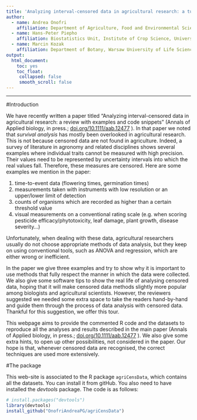 ```yaml
---
title: 'Analyzing interval-censored data in agricultural research: a tutorial'
author: 
  - name: Andrea Onofri
    affiliation: Department of Agriculture, Food and Environmental Sciences, University of Perugia, Borgo XX Giugno 74, 06121 Perugia, Italy, andrea.onofri@unipg.it
  - name: Hans-Peter Piepho
    affiliation: Biostatistics Unit, Institute of Crop Science, University of Hohenheim, Fruwirthstr. 23, 70593 Stuttgart, Germany, hans-peter.piepho@uni-hohenheim.de
  - name: Marcin Kozak
    affiliation: Department of Botany, Warsaw University of Life Sciences - SGGW, Nowoursynowska 159, 02-776 Warsaw, Poland, nyggus@gmail.com
output: 
  html_document:
    toc: yes
    toc_float: 
     collapsed: false
     smooth_scroll: false
---
```


---

#Introduction

We have recently written a paper titled "Analyzing interval-censored data in agricultural research: a review with examples and code snippets" (Annals of Applied biology, in press.; [doi.org/10.1111/aab.12477](https://doi.org/10.1111/aab.12477) ). In that paper we noted that *survival analysis* has mostly been overlooked in agricultural research. This is not because censored data are not found in agriculture. Indeed, a survey of literature in agronomy and related disciplines shows several examples where individual traits cannot be measured with high precision. Their values need to be represented by uncertainty intervals into which the real values fall. Therefore, these measures are censored. Here are some examples we mention in the paper: 

1. time-to-event data (flowering times, germination times)
2. measurements taken with instruments with low resolution or an upper/lower limit of detection
3. counts of organisms which are recorded as higher than a certain threshold value
4. visual measurements on a conventional rating scale (e.g. when scoring pesticide efficacy/phytotoxicity, leaf damage, plant growth, disease severity...)

Unfortunately, when dealing with these data, agricultural researchers usually do not choose appropriate methods of data analysis, but they keep on using conventional tools, such as ANOVA and regression, which are either wrong or inefficient.

  In the paper we give three examples and try to show why it is important to use methods that fully respect the manner in which the data were collected. We also give some software tips to show the real life of analysing censored data, hoping that it will make censored data methods slightly more popular among biologists and agricultural scientists. However, the reviewers suggested we needed some extra space to take the readers hand-by-hand and guide them through the process of data analysis with censored data. Thankful for this suggestion, we offer this tour. 

This webpage aims to provide the commented R code and the datasets to reproduce all the analyses and results described in the main paper  (Annals of Applied biology, in press.; [doi.org/10.1111/aab.12477](https://doi.org/10.1111/aab.12477) ). We also give some extra hints, to open up other possibilities, not considered in the paper. Our hope is that, whenever censored data are recognised, the correct techniques are used more extensively. 

#The package

This web-site is associated to the R package `agriCensData`, which contains all the datasets. You can install it from gitHub. You also need to have installed the *devtools* package. The code is as follows:

```r
# install.packages("devtools")
library(devtools)
install_github("OnofriAndreaPG/agriCensData")
```





